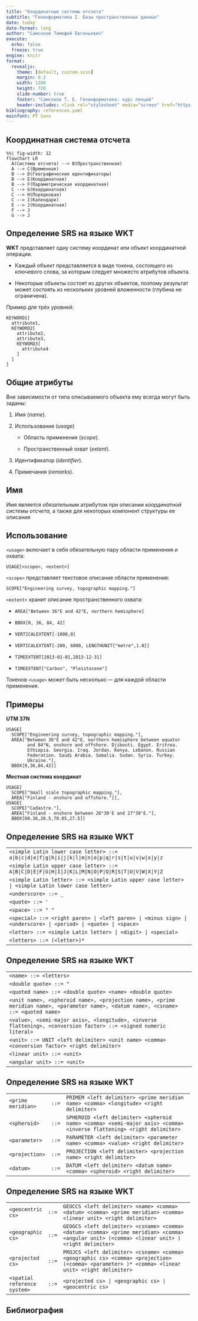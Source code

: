 ```yaml
---
title: "Координатные системы отсчета"
subtitle: "Геоинформатика I. Базы пространственных данных"
date: today
date-format: long
author: "Самсонов Тимофей Евгеньевич"
execute:
  echo: false
  freeze: true
engine: knitr
format:
  revealjs: 
    theme: [default, custom.scss]
    margin: 0.2
    width: 1280
    height: 720
    slide-number: true
    footer: "Самсонов Т. Е. Геоинформатика: курс лекций"
    header-includes: <link rel="stylesheet" media="screen" href="https://fontlibrary.org//face/pt-sans" type="text/css"/>
bibliography: references.yaml
mainfont: PT Sans
---
```


## Координатная система отсчета

```mermaid
%%| fig-width: 12
flowchart LR
  A(Система отсчета) --> B(Пространственная)
  A --> C(Временная)
  B --> D(Географические идентификаторы)
  B --> E(Координатная)
  B --> F(Параметрическая координатная)
  C --> G(Координатная)
  C --> H(Порядковая)
  C --> I(Календари)
  E --> J(Координатная)
  F --> J
  G --> J
```

## Определение SRS на языке WKT

**WKT** представляет одну систему координат или объект координатной операции.

-   Каждый объект представляется в виде токена, состоящего из ключевого слова, за которым следует множесто атрибутов объекта.

-   Некоторые объекты состоят из других объектов, поэтому результат может состоять из нескольких уровней вложенности (глубина не ограничена).

Пример для трёх уровней:

``` code
KEYWORD1[
  attribute1, 
  KEYWORD2[
    attribute2, 
    attribute3,
    KEYWORD3[
      attribute4
    ]
  ]
]
```

## Общие атрибуты

Вне зависимости от типа описываемого объекта ему всегда могут быть заданы:

1.  Имя (*name*).

2.  Использование (*usage*)

    -   Область применения (*scope*).

    -   Пространственный охват (*extent*).

3.  Идентификатор (*identifier*).

4.  Примечания (*remarks*).

::: callout-note
## Имя

Имя является обязательным атрибутом при описании *координатной системы отсчета*, а также для некоторых компонент структуры ее описания
:::

## Использование

`<usage>` включает в себя обязательную пару области применения и охвата:

`USAGE[<scope>, <extent>]`

`<scope>` представляет текстовое описание области применения:

`SCOPE["Engineering survey, topographic mapping."]`

`<extent>` хранит описание пространственного охвата:

-   `AREA["Between 36°E and 42°E, northern hemisphere]`

-   `BBOX[0, 36, 84, 42]`

-   `VERTICALEXTENT[-1000,0]`

-   `VERTICALEXTENT[-200, 6000, LENGTHUNIT["metre",1.0]]`

-   `TIMEEXTENT[2013-01-01,2013-12-31]`

-   `TIMEEXTENT["Carbon", "Pleistocene"]`

Токенов `<usage>` может быть несколько --- для каждой области применения.

## Примеры

**UTM 37N**

``` code
USAGE[
  SCOPE["Engineering survey, topographic mapping."],
  AREA["Between 36°E and 42°E, northern hemisphere between equator 
        and 84°N, onshore and offshore. Djibouti. Egypt. Eritrea. 
        Ethiopia. Georgia. Iraq. Jordan. Kenya. Lebanon. Russian 
        Federation. Saudi Arabia. Somalia. Sudan. Syria. Turkey. 
        Ukraine."],
  BBOX[0,36,84,42]]
```

**Местная система координат**

``` code
USAGE[
  SCOPE["Small scale topographic mapping."], 
  AREA["Finland - onshore and offshore."]],
USAGE[
  SCOPE["Cadastre."],
  AREA["Finland - onshore between 26°30'E and 27°30'E."], 
  BBOX[60.36,26.5,70.05,27.5]]
```

## Определение SRS на языке WKT

|                                                                                                           |
|-----------------------------------------------------------------------------------------------------------|
| `<simple Latin lower case letter> ::= a|b|c|d|e|f|g|h|i|j|k|l|m|n|o|p|q|r|s|t|u|v|w|x|y|z`                |
| `<simple Latin upper case letter> ::= A|B|C|D|E|F|G|H|I|J|K|L|M|N|O|P|Q|R|S|T|U|V|W|X|Y|Z`                |
| `<simple Latin letter> ::= <simple Latin upper case letter> | <simple Latin lower case letter>`           |
| `<underscore> ::= _`                                                                                      |
| `<quote> ::= '`                                                                                           |
| `<space> ::= " "`                                                                                         |
| `<special> ::= <right paren> | <left paren> | <minus sign> | <underscore> | <period> | <quote> | <space>` |
| `<letter> ::= <simple Latin letter> | <digit> | <special>`                                                |
| `<letters> ::= (<letter>)*`                                                                               |

## Определение SRS на языке WKT

|                                                                                                                                      |
|--------------------------------------------------------------------------------------------------------------------------------------|
| `<name> ::= <letters>`                                                                                                               |
| `<double quote> ::= "`                                                                                                               |
| `<quoted name> ::= <double quote> <name> <double quote>`                                                                             |
| `<unit name>, <spheroid name>, <projection name>, <prime meridian name>, <parameter name>, <datum name>, <csname> ::= <quoted name>` |
| `<value>, <semi-major axis>, <longitude>, <inverse flattening>, <conversion factor> ::= <signed numeric literal>`                    |
| `<unit> ::= UNIT <left delimiter> <unit name> <comma> <conversion factor> <right delimiter>`                                         |
| `<linear unit> ::= <unit>`                                                                                                           |
| `<angular unit> ::= <unit>`                                                                                                          |

## Определение SRS на языке WKT

+---------------------+-------+----------------------------------------------------------------------------------------------------------------------+
| `<prime meridian>`  | `::=` | `PRIMEM <left delimiter> <prime meridian name> <comma> <longitude> <right delimiter>`                                |
+---------------------+-------+----------------------------------------------------------------------------------------------------------------------+
| `<spheroid>`        | `::=` | `SPHEROID <left delimiter> <spheroid name> <comma> <semi-major axis> <comma> <inverse flattening> <right delimiter>` |
+---------------------+-------+----------------------------------------------------------------------------------------------------------------------+
| `<parameter>`       | `::=` | `PARAMETER <left delimiter> <parameter name> <comma> <value> <right delimiter>`                                      |
+---------------------+-------+----------------------------------------------------------------------------------------------------------------------+
| `<projection>`      | `::=` | `PROJECTION <left delimiter> <projection name> <right delimiter>`                                                    |
+---------------------+-------+----------------------------------------------------------------------------------------------------------------------+
| `<datum>`           | `::=` | `DATUM <left delimiter> <datum name> <comma> <spheroid> <right delimiter>`                                           |
+---------------------+-------+----------------------------------------------------------------------------------------------------------------------+

## Определение SRS на языке WKT

+------------------------------+-------+-------------------------------------------------------------------------------------------------------------------------------------------------+
| `<geocentric cs>`            | `::=` | `GEOCCS <left delimiter> <name> <comma> <datum> <comma> <prime meridian> <comma> <linear unit> <right delimiter>`                               |
+------------------------------+-------+-------------------------------------------------------------------------------------------------------------------------------------------------+
| `<geographic cs>`            | `::=` | `GEOGCS <left delimiter> <csname> <comma> <datum> <comma> <prime meridian> <comma> <angular unit> (<comma> <linear unit> ) <right delimiter>`   |
+------------------------------+-------+-------------------------------------------------------------------------------------------------------------------------------------------------+
| `<projected cs>`             | `::=` | `PROJCS <left delimiter> <csname> <comma> <geographic cs> <comma> <projection> (<comma> <parameter> )* <comma> <linear unit> <right delimiter>` |
+------------------------------+-------+-------------------------------------------------------------------------------------------------------------------------------------------------+
| `<spatial reference system>` | `::=` | `<projected cs> | <geographic cs> | <geocentric cs>`                                                                                            |
+------------------------------+-------+-------------------------------------------------------------------------------------------------------------------------------------------------+

## Библиография
